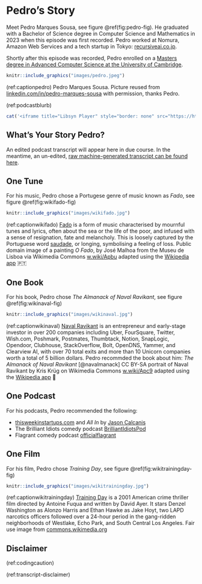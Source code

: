 # Pedro's Story {#pedro}

Meet Pedro Marques Sousa, see figure \@ref(fig:pedro-fig). He graduated with a Bachelor of Science degree in Computer Science and Mathematics in 2023 when this episode was first recorded. Pedro worked at Nomura, Amazon Web Services and a tech startup in Tokyo: [recursiveai.co.jp](https://recursiveai.co.jp/en/).

Shortly after this episode was recorded, Pedro enrolled on a [Masters degree in Advanced Computer Science at the University of Cambridge](https://www.postgraduate.study.cam.ac.uk/courses/directory/cscsmpacs).

```r
knitr::include_graphics("images/pedro.jpeg")
```
(ref:captionpedro) Pedro Marques Sousa. Picture reused from [linkedin.com/in/pedro-marques-sousa](https://www.linkedin.com/in/pedro-marques-sousa) with permission, thanks Pedro.

(ref:podcastblurb)


```r
cat('<iframe title="Libsyn Player" style="border: none" src="https://html5-player.libsyn.com/embed/episode/id/27355647/height/90/theme/custom/thumbnail/yes/direction/forward/render-playlist/no/custom-color/000000/" height="90" width="100%" scrolling="no"  allowfullscreen="" webkitallowfullscreen="true" mozallowfullscreen="true" allowfullscreen="true" msallowfullscreen="true" style="border: none;"></iframe>')
```


## What's Your Story Pedro? {#pedro-story}

An edited podcast transcript will appear here in due course. In the meantime, an un-edited, [raw machine-generated transcript can be found here](https://github.com/dullhunk/cdyf/blob/master/raw-transcript-pedro.md).


## One Tune {#pedro-tune}

For his music, Pedro chose a Portugese genre of music known as *Fado*, see figure \@ref(fig:wikifado-fig)

```r
knitr::include_graphics("images/wikifado.jpg")
```


(ref:captionwikifado) [Fado](https://en.wikipedia.org/wiki/Fado) is a form of music characterised by mournful tunes and lyrics, often about the sea or the life of the poor, and infused with a sense of resignation, fate and melancholy. This is loosely captured by the Portuguese word [saudade](https://en.wikipedia.org/wiki/Saudade), or longing, symbolising a feeling of loss. Public domain image of a painting *O Fado*, by José Malhoa from the Museu de Lisboa via Wikimedia Commons [w.wiki/Apbu](https://w.wiki/Apbu) adapted using the [Wikipedia app](https://apps.apple.com/us/app/wikipedia/id324715238) 🇵🇹



## One Book {#pedro-book}

For his book, Pedro chose *The Almanack of Naval Ravikant*, see figure \@ref(fig:wikinaval-fig)

```r
knitr::include_graphics("images/wikinaval.jpg")
```

(ref:captionwikinaval) [Naval Ravikant](https://en.wikipedia.org/wiki/Naval_Ravikant) is an entrepreneur and early-stage investor in over 200 companies including Uber, FourSquare, Twitter, Wish.com, Poshmark, Postmates, Thumbtack, Notion, SnapLogic, Opendoor, Clubhouse, StackOverflow, Bolt, OpenDNS, Yammer, and Clearview AI, with over 70 total exits and more than 10 Unicorn companies worth a total of 5 billion dollars. Pedro recommded the book about him: *The Almanack of Naval Ravikant* [@navalmanack] CC BY-SA portrait of Naval Ravikant by Kris Krüg on Wikimedia Commons [w.wiki/Apc9](https://w.wiki/Apc9) adapted using the [Wikipedia app](https://apps.apple.com/us/app/wikipedia/id324715238) 


## One Podcast {#pedro-podcast}

For his podcasts, Pedro recommended the following:

* [thisweekinstartups.com](https://thisweekinstartups.com/) and *All In* by [Jason Calcanis](https://en.wikipedia.org/wiki/Jason_Calacanis)
* The Brilliant Idiots comedy podcast [BrilliantIdiotsPod](https://www.youtube.com/@BrilliantIdiotsPod)
* Flagrant comedy podcast [officialflagrant](https://www.youtube.com/@officialflagrant)


## One Film {#pedro-film}

For his film, Pedro chose *Training Day*, see figure \@ref(fig:wikitrainingday-fig)

```r
knitr::include_graphics("images/wikitrainingday.jpg")
```

(ref:captionwikitrainingday) [Training Day](https://en.wikipedia.org/wiki/Training_Day) is a 2001 American crime thriller film directed by Antoine Fuqua and written by David Ayer. It stars Denzel Washington as Alonzo Harris and Ethan Hawke as Jake Hoyt, two LAPD narcotics officers followed over a 24-hour period in the gang-ridden neighborhoods of Westlake, Echo Park, and South Central Los Angeles. Fair use image from [commons.wikimedia.org](https://commons.wikimedia.org)


## Disclaimer  


::: {.rmdcaution}

(ref:codingcaution)

(ref:transcript-disclaimer)  

:::

